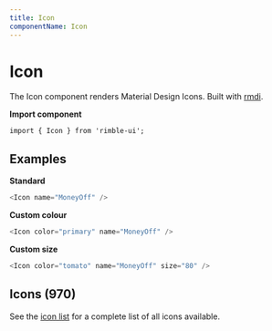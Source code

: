 ```yaml
---
title: Icon
componentName: Icon
---
```


# Icon

The Icon component renders Material Design Icons. Built with [rmdi](https://github.com/jxnblk/rmdi).

**Import component**

```lang=jsx
import { Icon } from 'rimble-ui';
```

## Examples

**Standard**

```js is=react-live
<Icon name="MoneyOff" />
```

**Custom colour**

```js is=react-live
<Icon color="primary" name="MoneyOff" />
```

**Custom size**

```js is=react-live
<Icon color="tomato" name="MoneyOff" size="80" />
```

## Icons (970)

See the [icon list](https://github.com/jxnblk/rmdi/blob/master/ICONS.md) for a complete list of all icons available.
